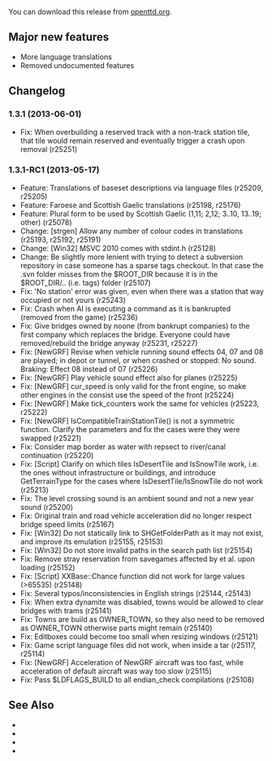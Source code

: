 {{en/-}}
{{en/Development/OTTDVersions}}
{{en/Archive/OpenTTD/Release|prev=OpenTTD 1.3.0|next=OpenTTD 1.3.2|date=2013-05-31}}

You can download this release from [http://www.openttd.org/en/download-stable/1.3.1 openttd.org].

==Major new features==
* More language translations
* Removed undocumented features

==Changelog==
===1.3.1 (2013-06-01)===

* Fix: When overbuilding a reserved track with a non-track station tile, that tile would remain reserved and eventually trigger a crash upon removal {{en/Development/Design Drafts/Flyspray|5540}} (r25251)

===1.3.1-RC1 (2013-05-17)===

* Feature: Translations of baseset descriptions via language files (r25209, r25205)
* Feature: Faroese and Scottish Gaelic translations (r25198, r25176)
* Feature: Plural form to be used by Scottish Gaelic (1,11; 2,12; 3..10, 13..19; other) (r25078)
* Change: [strgen] Allow any number of colour codes in translations (r25193, r25192, r25191)
* Change: [Win32] MSVC 2010 comes with stdint.h (r25128)
* Change: Be slightly more lenient with trying to detect a subversion repository in case someone has a sparse tags checkout. In that case the .svn folder misses from the $ROOT_DIR because it is in the $ROOT_DIR/.. (i.e. tags) folder (r25107)
* Fix: 'No station' error was given, even when there was a station that way occupied or not yours {{en/Development/Design Drafts/Flyspray|5546}} (r25243)
* Fix: Crash when AI is executing a command as it is bankrupted (removed from the game) {{en/Development/Design Drafts/Flyspray|5547}} (r25236)
* Fix: Give bridges owned by noone (from bankrupt companies) to the first company which replaces the bridge. Everyone could have removed/rebuild the bridge anyway {{en/Development/Design Drafts/Flyspray|5541}} (r25231, r25227)
* Fix: [NewGRF] Revise when vehicle running sound effects 04, 07 and 08 are played; in depot or tunnel, or when crashed or stopped: No sound. Braking: Effect 08 instead of 07 {{en/Development/Design Drafts/Flyspray|5538}} (r25226)
* Fix: [NewGRF] Play vehicle sound effect also for planes (r25225)
* Fix: [NewGRF] cur_speed is only valid for the front engine, so make other engines in the consist use the speed of the front {{en/Development/Design Drafts/Flyspray|5534}} (r25224)
* Fix: [NewGRF] Make tick_counters work the same for vehicles (r25223, r25222)
* Fix: [NewGRF] IsCompatibleTrainStationTile() is not a symmetric function. Clarify the parameters and fix the cases were they were swapped (r25221)
* Fix: Consider map border as water with repsect to river/canal continuation (r25220)
* Fix: [Script] Clarify on which tiles IsDesertTile and IsSnowTile work, i.e. the ones without infrastructure or buildings, and introduce GetTerrainType for the cases where IsDesertTile/IsSnowTile do not work {{en/Development/Design Drafts/Flyspray|5537}} (r25213)
* Fix: The level crossing sound is an ambient sound and not a new year sound (r25200)
* Fix: Original train and road vehicle acceleration did no longer respect bridge speed limits {{en/Development/Design Drafts/Flyspray|5523}} (r25167)
* Fix: [Win32] Do not statically link to SHGetFolderPath as it may not exist, and improve its emulation {{en/Development/Design Drafts/Flyspray|5522}} (r25155, r25153)
* Fix: [Win32] Do not store invalid paths in the search path list (r25154)
* Fix: Remove stray reservation from savegames affected by {{en/Development/Design Drafts/Flyspray|5510}} et al. upon loading {{en/Development/Design Drafts/Flyspray|5520}} (r25152)
* Fix: [Script] XXBase::Chance function did not work for large values (>65535) {{en/Development/Design Drafts/Flyspray|5517}} (r25148)
* Fix: Several typos/inconsistencies in English strings {{en/Development/Design Drafts/Flyspray|5496}} (r25144, r25143)
* Fix: When extra dynamite was disabled, towns would be allowed to clear bridges with trams (r25141)
* Fix: Towns are build as OWNER_TOWN, so they also need to be removed as OWNER_TOWN otherwise parts might remain {{en/Development/Design Drafts/Flyspray|5519}} (r25140)
* Fix: Editboxes could become too small when resizing windows (r25121)
* Fix: Game script language files did not work, when inside a tar {{en/Development/Design Drafts/Flyspray|5509}} (r25117, r25114)
* Fix: [NewGRF] Acceleration of NewGRF aircraft was too fast, while acceleration of default aircraft was way too slow (r25115)
* Fix: Pass $LDFLAGS_BUILD to all endian_check compilations (r25108)

==See Also==
* {{en/Forum|topic=66513|Forum topic for 1.3.1}}
* {{en/Archive/OpenTTD/OTTDNewsArticle|184|The 1.3.1 news article}}
* {{en/Forum|topic=66192|Forum topic for 1.3.1-RC1}}
* {{en/Archive/OpenTTD/OTTDNewsArticle|183|The 1.3.1-RC1 news article}}